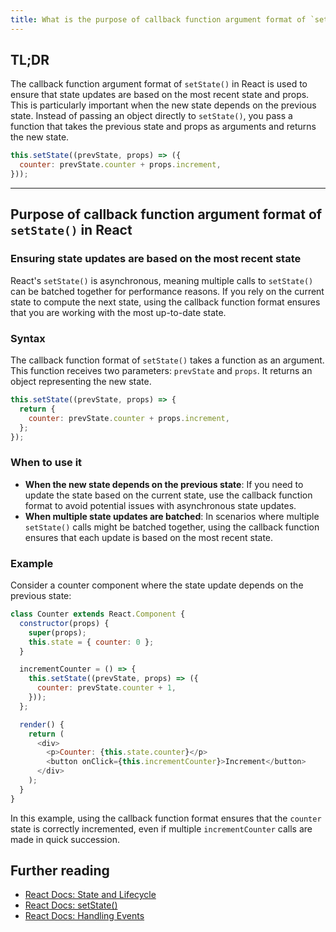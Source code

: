 ```yaml
---
title: What is the purpose of callback function argument format of `setState()` in React and when should it be used?
---
```


## TL;DR

The callback function argument format of `setState()` in React is used to ensure that state updates are based on the most recent state and props. This is particularly important when the new state depends on the previous state. Instead of passing an object directly to `setState()`, you pass a function that takes the previous state and props as arguments and returns the new state.

```javascript
this.setState((prevState, props) => ({
  counter: prevState.counter + props.increment,
}));
```

---

## Purpose of callback function argument format of `setState()` in React

### Ensuring state updates are based on the most recent state

React's `setState()` is asynchronous, meaning multiple calls to `setState()` can be batched together for performance reasons. If you rely on the current state to compute the next state, using the callback function format ensures that you are working with the most up-to-date state.

### Syntax

The callback function format of `setState()` takes a function as an argument. This function receives two parameters: `prevState` and `props`. It returns an object representing the new state.

```javascript
this.setState((prevState, props) => {
  return {
    counter: prevState.counter + props.increment,
  };
});
```

### When to use it

- **When the new state depends on the previous state**: If you need to update the state based on the current state, use the callback function format to avoid potential issues with asynchronous state updates.
- **When multiple state updates are batched**: In scenarios where multiple `setState()` calls might be batched together, using the callback function ensures that each update is based on the most recent state.

### Example

Consider a counter component where the state update depends on the previous state:

```javascript
class Counter extends React.Component {
  constructor(props) {
    super(props);
    this.state = { counter: 0 };
  }

  incrementCounter = () => {
    this.setState((prevState, props) => ({
      counter: prevState.counter + 1,
    }));
  };

  render() {
    return (
      <div>
        <p>Counter: {this.state.counter}</p>
        <button onClick={this.incrementCounter}>Increment</button>
      </div>
    );
  }
}
```

In this example, using the callback function format ensures that the `counter` state is correctly incremented, even if multiple `incrementCounter` calls are made in quick succession.

## Further reading

- [React Docs: State and Lifecycle](https://reactjs.org/docs/state-and-lifecycle.html)
- [React Docs: setState()](https://reactjs.org/docs/react-component.html#setstate)
- [React Docs: Handling Events](https://reactjs.org/docs/handling-events.html)
